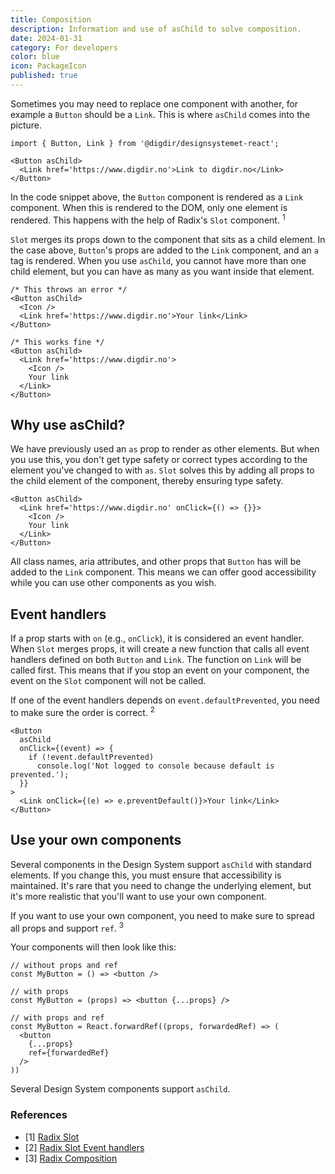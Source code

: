 ```yaml
---
title: Composition
description: Information and use of asChild to solve composition.
date: 2024-01-31
category: For developers
color: blue
icon: PackageIcon
published: true
---
```



Sometimes you may need to replace one component with another, for example a `Button` should be a `Link`.
This is where `asChild` comes into the picture.

```tsx
import { Button, Link } from '@digdir/designsystemet-react';

<Button asChild>
  <Link href='https://www.digdir.no'>Link to digdir.no</Link>
</Button>
```

In the code snippet above, the `Button` component is rendered as a `Link` component. When this is rendered to the DOM, only one element is rendered.
This happens with the help of Radix's `Slot` component. <sup>1</sup>

`Slot` merges its props down to the component that sits as a child element. In the case above, `Button`'s props are added to the `Link` component, and an `a` tag is rendered.
When you use `asChild`, you cannot have more than one child element, but you can have as many as you want inside that element.

```tsx
/* This throws an error */
<Button asChild>
  <Icon />
  <Link href='https://www.digdir.no'>Your link</Link>
</Button>

/* This works fine */
<Button asChild>
  <Link href='https://www.digdir.no'>
    <Icon />
    Your link
  </Link>
</Button>
```

## Why use asChild?

We have previously used an `as` prop to render as other elements. But when you use this, you don't get type safety or correct types according to the element you've changed to with `as`.
`Slot` solves this by adding all props to the child element of the component, thereby ensuring type safety.

```tsx
<Button asChild>
  <Link href='https://www.digdir.no' onClick={() => {}}>
    <Icon />
    Your link
  </Link>
</Button>
```

All class names, aria attributes, and other props that `Button` has will be added to the `Link` component.
This means we can offer good accessibility while you can use other components as you wish.

## Event handlers

If a prop starts with `on` (e.g., `onClick`), it is considered an event handler.
When `Slot` merges props, it will create a new function that calls all event handlers defined on both `Button` and `Link`. The function on `Link` will be called first.
This means that if you stop an event on your component, the event on the `Slot` component will not be called.

If one of the event handlers depends on `event.defaultPrevented`, you need to make sure the order is correct. <sup>2</sup>

```tsx
<Button
  asChild
  onClick={(event) => {
    if (!event.defaultPrevented)
      console.log('Not logged to console because default is prevented.');
  }}
>
  <Link onClick={(e) => e.preventDefault()}>Your link</Link>
</Button>
```

## Use your own components

Several components in the Design System support `asChild` with standard elements. If you change this, you must ensure that accessibility is maintained. It's rare that you need to change the underlying element, but it's more realistic that you'll want to use your own component.

If you want to use your own component, you need to make sure to spread all props and support `ref`. <sup>3</sup>

Your components will then look like this:

```tsx
// without props and ref
const MyButton = () => <button />

// with props
const MyButton = (props) => <button {...props} />

// with props and ref
const MyButton = React.forwardRef((props, forwardedRef) => (
  <button
    {...props}
    ref={forwardedRef}
  />
))
```

Several Design System components support `asChild`.

### References

- [1] [Radix Slot](https://www.radix-ui.com/primitives/docs/utilities/slot)
- [2] [Radix Slot Event handlers](https://www.radix-ui.com/primitives/docs/utilities/slot#event-handlers)
- [3] [Radix Composition](https://www.radix-ui.com/primitives/docs/guides/composition)
